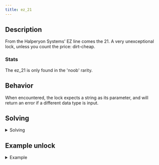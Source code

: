 ```yaml
---
title: ez_21
---
```


## Description

From the Halperyon Systems' EZ line comes the 21. A very unexceptional lock, unless you count 
the price: dirt-cheap.

### Stats

The ez_21 is only found in the 'noob' rarity.

## Behavior

When encountered, the lock expects a string as its parameter, and will return an error if a different data type is input.

## Solving

<details>
  <summary>Solving</summary>
  The possible strings to solve an ez_21 are, "open", "unlock", and "release".
</details>

## Example unlock

<details>
  <summary>Example</summary>
  user.example_loc { ez_21: "open" }
</details>
